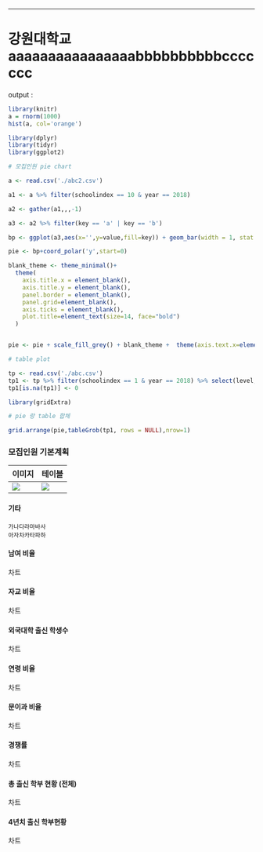 ------

# 강원대학교 aaaaaaaaaaaaaaaabbbbbbbbbbccccccc
output : 
```r
library(knitr)
a = rnorm(1000)
hist(a, col='orange')
```
```r

library(dplyr)
library(tidyr)
library(ggplot2)

# 모집인원 pie chart

a <- read.csv('./abc2.csv')

a1 <- a %>% filter(schoolindex == 10 & year == 2018)

a2 <- gather(a1,,,-1)

a3 <- a2 %>% filter(key == 'a' | key == 'b')

bp <- ggplot(a3,aes(x='',y=value,fill=key)) + geom_bar(width = 1, stat = 'identity')

pie <- bp+coord_polar('y',start=0)

blank_theme <- theme_minimal()+
  theme(
    axis.title.x = element_blank(),
    axis.title.y = element_blank(),
    panel.border = element_blank(),
    panel.grid=element_blank(),
    axis.ticks = element_blank(),
    plot.title=element_text(size=14, face="bold")
  )


pie <- pie + scale_fill_grey() + blank_theme +  theme(axis.text.x=element_blank())

# table plot

tp <- read.csv('./abc.csv')
tp1 <- tp %>% filter(schoolindex == 1 & year == 2018) %>% select(level,leet,gpa,lang,doc,essay,interview,sum)
tp1[is.na(tp1)] <- 0

library(gridExtra)

# pie 랑 table 합체 

grid.arrange(pie,tableGrob(tp1, rows = NULL),nrow=1)
```

### 모집인원					기본계획

| 이미지  | 테이블  |
| ---- | ---- |
|   <img src = "C:\Users\GomGuard\Downloads\paper-3139127.jpg" />   |   <img src = "C:\Users\GomGuard\Downloads\paper-3139127.jpg"  />   |


#### 기타

```
가나다라마바사
아자차카타파하
```




#### 남여 비율

차트



#### 자교 비율

차트



#### 외국대학 출신 학생수

차트



#### 연령 비율

차트



#### 문이과 비율

차트



#### 경쟁률

차트



#### 총 출신 학부 현황 (전체)

차트



#### 4년치 출신 학부현황

차트